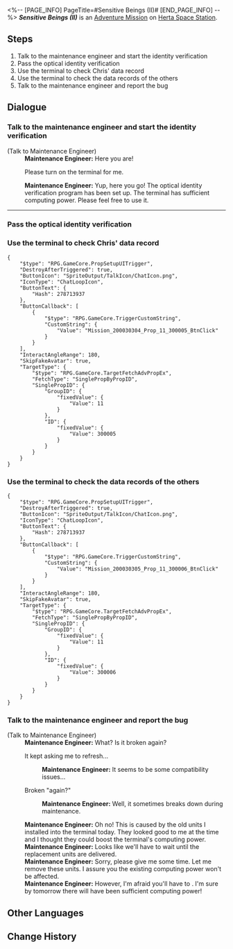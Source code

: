 <%-- [PAGE_INFO]
PageTitle=#Sensitive Beings (II)#
[END_PAGE_INFO] --%>
{{Stub|Dialogue.}}
{{Mission Infobox
|id            = 2000303
|title         = 
|image         = <!--Mission Sensitive Beings (II).png-->
|type          = Adventure
|event_name    = 
|chapter       = 
|requirements  = Complete [[Adventure Mission]] ''[[Sensitive Beings (I)]]'' and wait for the next Daily [[Reset]]
|summary       = The Curio "Crackup Conch" was infected by the memetic virus, spreading anti-motivational quotes in the space station. Asta wanted your help to investigate the source of this virus.<br />Upon checking Chris's browsing history, you discovered that he was not infected.
|characters    = Maintenance Engineer; Trailblazer
|startLocation = [[Herta Space Station]] - [[Supply Zone]]
|world         = Herta Space Station
|area          = Supply Zone
|prev          = Sensitive Beings (I)
|next          = Sensitive Beings (III)
|rewards       = Trailblaze EXP*100; Stellar Jade*30; Sparse Aether*6; Credit*6,000
}}
'''''Sensitive Beings (II)''''' is an [[Adventure Mission]] on [[Herta Space Station]].

==Steps==
# Talk to the maintenance engineer and start the identity verification
# Pass the optical identity verification
# Use the terminal to check Chris' data record
# Use the terminal to check the data records of the others
# Talk to the maintenance engineer and report the bug

<!--
==Gameplay Notes==

--><!--
==Trial Character==

-->
==Dialogue==
{{Stub Dialogue}}

===Talk to the maintenance engineer and start the identity verification{{subst:void|<!--200030301-->}}===
{{Mission Description|type=adventure|location=Supply Zone|The space station hasn't recovered from the previous accident. Without the support of new equipment, the terminal's computing power is severely lacking. The computing power should pick up the next day though. Now a new day begins...}}
{{Dialogue Start}}

;(Talk to Maintenance Engineer)
:'''Maintenance Engineer:''' Here you are!
:{{DIcon|Arrow}} Please turn on the terminal for me.
:'''Maintenance Engineer:''' Yup, here you go! The optical identity verification program has been set up. The terminal has sufficient computing power. Please feel free to use it.
----
{{Dialogue End}}

===Pass the optical identity verification{{subst:void|<!--200030302-->}}===
{{Mission Description|type=adventure|location=Supply Zone|update|The maintenance engineer starts the optical identity verification for you manually. So far, so good.}}
{{Dialogue Start}}
{{Dialogue End}}

===Use the terminal to check Chris' data record{{subst:void|<!--200030304-->}}===
{{Mission Description|type=adventure|location=Supply Zone|update|The terminal stores the data records of everyone in the space station. You decide to check Chris' record today.}}
{{Dialogue Start}}
:<!--0.5-second delay-->
<pre>{
	"$type": "RPG.GameCore.PropSetupUITrigger",
	"DestroyAfterTriggered": true,
	"ButtonIcon": "SpriteOutput/TalkIcon/ChatIcon.png",
	"IconType": "ChatLoopIcon",
	"ButtonText": {
		"Hash": 278713937
	},
	"ButtonCallback": [
		{
			"$type": "RPG.GameCore.TriggerCustomString",
			"CustomString": {
				"Value": "Mission_200030304_Prop_11_300005_BtnClick"
			}
		}
	],
	"InteractAngleRange": 180,
	"SkipFakeAvatar": true,
	"TargetType": {
		"$type": "RPG.GameCore.TargetFetchAdvPropEx",
		"FetchType": "SinglePropByPropID",
		"SinglePropID": {
			"GroupID": {
				"fixedValue": {
					"Value": 11
				}
			},
			"ID": {
				"fixedValue": {
					"Value": 300005
				}
			}
		}
	}
}</pre>
{{Dialogue End}}

===Use the terminal to check the data records of the others{{subst:void|<!--200030305-->}}===
{{Mission Description|type=adventure|location=Supply Zone|update|You didn't expect Chris to cause so much trouble in online forums. No wonder he treated you like that. Now it all makes sense. But if he is not infected, who is?}}
{{Dialogue Start}}
:<!--0.5-second delay-->
<pre>{
	"$type": "RPG.GameCore.PropSetupUITrigger",
	"DestroyAfterTriggered": true,
	"ButtonIcon": "SpriteOutput/TalkIcon/ChatIcon.png",
	"IconType": "ChatLoopIcon",
	"ButtonText": {
		"Hash": 278713937
	},
	"ButtonCallback": [
		{
			"$type": "RPG.GameCore.TriggerCustomString",
			"CustomString": {
				"Value": "Mission_200030305_Prop_11_300006_BtnClick"
			}
		}
	],
	"InteractAngleRange": 180,
	"SkipFakeAvatar": true,
	"TargetType": {
		"$type": "RPG.GameCore.TargetFetchAdvPropEx",
		"FetchType": "SinglePropByPropID",
		"SinglePropID": {
			"GroupID": {
				"fixedValue": {
					"Value": 11
				}
			},
			"ID": {
				"fixedValue": {
					"Value": 300006
				}
			}
		}
	}
}</pre>
{{Dialogue End}}

===Talk to the maintenance engineer and report the bug{{subst:void|<!--200030306-->}}===
{{Mission Description|type=adventure|location=Supply Zone|update|You planned to check Joanne's record next, but the terminal crashed again. You have to ask for the engineer's help once more...}}
{{Dialogue Start}}

;(Talk to Maintenance Engineer)
:'''Maintenance Engineer:''' What? Is it broken again?
:{{DIcon|Arrow}} It kept asking me to refresh...
::'''Maintenance Engineer:''' It seems to be some compatibility issues...
:{{DIcon|Arrow}} Broken "again?"
::'''Maintenance Engineer:''' Well, it sometimes breaks down during maintenance.
:'''Maintenance Engineer:''' Oh no! This is caused by the old units I installed into the terminal today. They looked good to me at the time and I thought they could boost the terminal's computing power.
:'''Maintenance Engineer:''' Looks like we'll have to wait until the replacement units are delivered.
:'''Maintenance Engineer:''' Sorry, please give me some time. Let me remove these units. I assure you the existing computing power won't be affected.
:'''Maintenance Engineer:''' However, I'm afraid you'll have to {{Color|keyword|nobold=1|come back tomorrow}}. I'm sure by tomorrow there will have been sufficient computing power!
{{Dialogue End}}

==Other Languages==
{{Other Languages
|en   = Sensitive Beings (II)
|zhs  = 人非草木•其二
|zht  = 人非草木•其二
|ja   = 人非木石・その2
|ko   = 인간은 감정의 동물•2
|es   = Seres sensibles: parte II
|fr   = Êtres sensibles (II)
|ru   = У людей есть чувства II
|th   = มนุษย์ก็มีหัวจิตหัวใจ 2
|vi   = Người Không Phải Cây Cỏ-2
|de   = Empfindsame Wesen (Teil 2)
|id   = Makhluk Berperasaan (II)
|pt   = Seres Sensitivos (II)
}}

==Change History==
{{Change History|1.0}}

